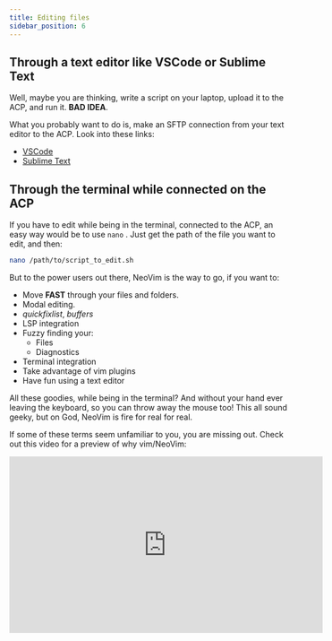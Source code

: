 ```yaml
---
title: Editing files
sidebar_position: 6
---
```


## Through a text editor like VSCode or Sublime Text

Well, maybe you are thinking, write a script on your laptop, upload it to the ACP, and run it. **BAD IDEA**.

What you probably want to do is, make an SFTP connection from your text editor to the ACP. Look into these links:
- [VSCode](https://marketplace.visualstudio.com/items?itemName=Natizyskunk.sftp)
- [Sublime Text](https://medium.com/@daniwhkim/remote-ftp-sftp-with-sublime-de7d71a2b400)

## Through the terminal while connected on the ACP

If you have to edit while being in the terminal, connected to the ACP, an easy way would be to use `nano`                   . Just get the path of the file you want to edit, and then:

```bash
nano /path/to/script_to_edit.sh
```

But to the power users out there, NeoVim is the way to go, if you want to:
- Move **FAST** through your files and folders.
- Modal editing.
- *quickfixlist*, *buffers*
- LSP integration
- Fuzzy finding your:
    - Files
    - Diagnostics 
- Terminal integration
- Take advantage of vim plugins
- Have fun using a text editor

All these goodies, while being in the terminal? And without your hand ever leaving the keyboard, so you can throw away the mouse too! This all sound geeky, but on God, NeoVim is fire for real for real.

If some of these terms seem unfamiliar to you, you are missing out. Check out this video for a preview of why vim/NeoVim:

<iframe width="560" height="315" src="https://www.youtube.com/embed/E-ZbrtoSuzw?si=rtIz9BBl9YQwzANp" title="YouTube video player" frameborder="0" allow="accelerometer; autoplay; clipboard-write; encrypted-media; gyroscope; picture-in-picture; web-share" referrerpolicy="strict-origin-when-cross-origin" allowfullscreen></iframe>
